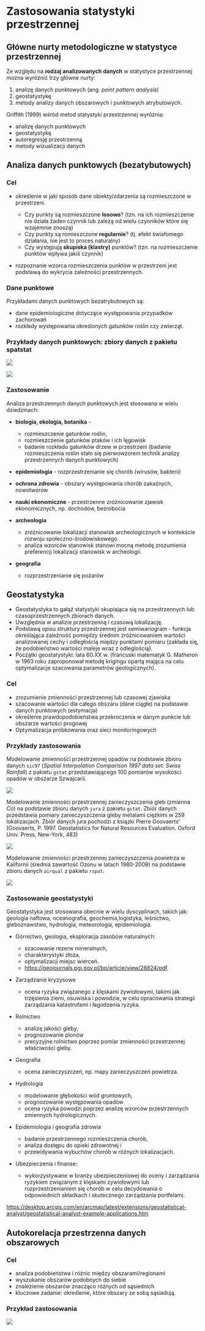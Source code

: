 # Zastosowania statystyki przestrzennej

## Główne nurty metodologiczne w statystyce przestrzennej

Ze względu na **rodzaj analizowanych danych** w statystyce przestrzennej można wyróżnić trzy główne nurty:

1.  analizę danych punktowych (ang. *point pattern analysis*)
2.  geostatystykę
3.  metody analizy danych obszarowych i punktowych atrybutowych.

Griffith (1999) wśród metod statystyki przestrzennej wyróżnia:

-   analizę danych punktowych
-   geostatystykę
-   autoregresję przestrzenną
-   metody wizualizacji danych

## Analiza danych punktowych (bezatybutowych)

### Cel

-   określenie w jaki sposób dane obiekty/zdarzenia są rozmieszczone w przestrzeni.

    -   Czy punkty są rozmieszczone **losowo**? (tzn. na ich rozmieszczenie nie działa żaden czynnik lub zależą od wielu czynników które się wzajemnie znoszą)
    -   Czy punkty są romieszczone **regularnie**? (tj. efekt świafomego działania, nie jest to proces naturalny)
    -   Czy występują **skupiska (klastry)** punktów? (tzn. na rozmieszczenie punktów wpływa jakiś czynnik)

-   rozpoznanie wzorca rozmieszczenia punktów w przestrzeni jest podstawą do wykrycia zależności przestrzennych.

### Dane punktowe

Przykładami danych punktowych bezatrybutowych są:

-   dane epidemiologiczne dotyczące występowania przypadków zachorowań
-   rozkłady występowania określonych gatunków roślin czy zwierząt.

### Przykłady danych punktowych: zbiory danych z pakietu spatstat

![](figs/point_examples.png)

![](figs/point_examples2.png)

### Zastosowanie

Analiza przestrzennych danych punktowych jest stosowana w wielu dziedzinach:

-   **biologia, ekologia, botanika** -

    -   rozmieszczenie gatunków roślin,
    -   rozmieszczenie gatunków ptaków i ich lęgowisk
    -   badanie rozkładu gatunków drzew w przestrzeni (badanie rozmieszczenia roślin stało się pierwowzorem technik analizy przestrzennych danych punktowych)

-   **epidemiologia** - rozprzestrzenianie się chorób (wirusów, bakterii)

-   **ochrona zdrowia** - obszary występowania chorób zakaźnych, nowotworów

-   **nauki ekonomiczne** - przestrzenne zróżnicowanie zjawisk ekonomicznych, np. dochodów, bezrobocia

-   **archeologia**

    -   zróżnicowanie lokalizacji stanowisk archeologicznych w kontekście rozwoju społeczno-środowiskowego
    -   analiza wzorców stanowisk stanowi mocną metodę zrozumienia preferencji lokalizacji stanowisk w archeologii.

-   **geografia**

    -   rozprzestrzenianie się pożarów

<!--https://www.sciencedirect.com/science/article/pii/S2352409X22004102-->

<!--https://benmarwick.github.io/How-To-Do-Archaeological-Science-Using-R/basic-spatial-analysis-in-r-point-pattern-analysis.html -->

## Geostatystyka

-   Geostatystyka to gałąź statystyki skupiająca się na przestrzennych lub czasoprzestrzennych zbiorach danych.
-   Uwzględnia w analizie przestrzenną i czasową lokalizację.
-   Podstawą opisu struktury przestrzennej jest semiwariogram - funkcja określająca zależność pomiędzy średnim zróżnicowaniem wartości analizowanej cechy i odległością między punktami pomiaru (zakłada się, że podobieństwo wartości maleje wraz z odleglością).
-   Początki geostatystyki: lata 60.XX w. (francuski matematyk G. Matheron w 1963 roku zaproponował metodę krigingu opartą mająca na celu optymalizacje szacowania parametrów geologicznych).

### Cel

-   zrozumienie zmienności przestrzennej lub czasowej zjawiska
-   szacowanie wartości dla całego obszaru (dane ciągłe) na podstawie danych punktowych (estymacja)
-   określenie prawdopodobieństwa przekroczenia w danym punkcie lub obszarze wartości progowej
-   Optymalizacja próbkowania oraz sieci monitoringowych

### Przykłady zastosowania

Modelowanie zmienności przestrzennej opadów na podstawie zbioru danych `sic97` (*Spatial Interpolation Comparison 1997 data set: Swiss Rainfall*) z pakietu `gstat` przedstawiającego 100 pomiarów wysokości opadów w obszarze Szwajcarii.

![](figs/geostat_ex_swiss_rainfall.png)

Modelowanie zmienności przestrzennej zanieczyszczenia gleb (zmienna *Co*) na podstawie zbioru danych `jura` z pakietu `gstat`. Zbiór danych przedstawia pomiary zanieczyszczenia gleby metalami ciężkimi w 259 lokalizacjach. Zbiór danych jura pochodzi z ksiązki Pierre Goovaerts' (Goovaerts, P. 1997. Geostatistics for Natural Resources Evaluation. Oxford Univ. Press, New-York, 483)

![](figs/geostat_ex_jura_co.png)

Modelowanie zmienności przestrzennej zanieczyszczenia powietrza w Kalifornii (średnia zawartość Ozonu w latach 1980-2009) na podstawie zbioru danych `airqual` z pakietu `rspat`.

![](figs/geostat_ex_ca_airquality_kriging.png)

### Zastosowanie geostatystyki

Geostatystyka jest stosowana obecnie w wielu dyscyplinach, takich jak: geologia naftowa, oceanografia, geochemia,logistyka, leśnictwo, gleboznawstwo, hydrologia, meteorologia, epidemiologia.

-   Górnictwo, geologia, eksploracja zasobów naturalnych:

    -   szacowanie rezerw mineralnych,
    -   charakterystyki złoża,
    -   optymalizacji miejsc wierceń.
    -   <https://geojournals.pgi.gov.pl/bp/article/view/28824/pdf>

-   Zarządzanie kryzysowe

    -   ocena ryzyka związanego z klęskami żywiołowymi, takimi jak trzęsienia ziemi, osuwiska i powodzie, w celu opracowania strategii zarządzania katastrofami i łagodzenia ryzyka.

-   Rolnictwo

    -   analizę jakości gleby,
    -   prognozowanie plonów
    -   precyzyjne rolnictwo poprzez pomiar zmienności przestrzennej właściwości gleby.

-   Geografia

    -   ocena zanieczyszczeń, np. mapy zanieczyszczeń powietrza.

-   Hydrologia

    -   modelowanie głębokości wód gruntowych,
    -   prognozowanie występowania opadów
    -   ocena ryzyka powodzi poprzez analizę wzorców przestrzennych zmiennych hydrologicznych.

-   Epidemiologia i geografia zdrowia

    -   badanie przestrzennego rozmieszczenia chorób,
    -   analiza dostępu do opieki zdrowotnej i
    -   przewidywania wybuchów chorób w różnych lokalizacjach.

-   Ubezpieczenia i finanse:

    -   wykorzystywane w branży ubezpieczeniowej do oceny i zarządzania ryzykiem związanym z klęskami żywiołowymi lub rozprzestrzenianiem się chorób w celu decydowania o odpowiednich składkach i skutecznego zarządzania portfelami.

<https://desktop.arcgis.com/en/arcmap/latest/extensions/geostatistical-analyst/geostatistical-analyst-example-applications.htm>

## Autokorelacja przestrzenna danych obszarowych

### Cel

-   analiza podobieństwa i różnic między obszarami/regionami
-   wyszukanie obszarów podobnych do siebie
-   znalezienie obszarów znacząco różnych od sąsiednich
-   kluczowe zadanie: określenie, które obszary ze sobą sąsiadują.

### Przykład zastosowania

![](figs/bezrobocie.png)
